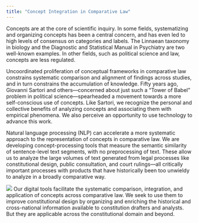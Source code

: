 ```yaml
---
title: "Concept Integration in Comparative Law"
---
```


Concepts are at the core of scientific inquiry. In some fields, systematizing and organizing concepts has been a central concern, and has even led to high levels of consensus on categories and labels. The Linnaean taxonomy in biology and the Diagnostic and Statistical Manual in Psychiatry are two well-known examples. In other fields, such as political science and law, concepts are less regulated. 

Uncoordinated proliferation of conceptual frameworks in comparative law constrains systematic comparison and alignment of findings across studies, and in turn constrains the accumulation of knowledge. Fifty years ago, Giovanni Sartori and others—concerned about just such a “Tower of Babel” problem in political science—spearheaded a movement towards a more self-conscious use of concepts. Like Sartori, we recognize the personal and collective benefits of analyzing concepts and associating them with empirical phenomena. We also perceive an opportunity to use technology to advance this work. 

Natural language processing (NLP) can accelerate a more systematic approach to the representation of concepts in comparative law. We are developing concept-processing tools that measure the semantic similarity of sentence-level text segments, with no preprocessing of text. These allow us to analyze the large volumes of text generated from legal processes like constitutional design, public consultation, and court rulings—all critically important processes with products that have historically been too unwieldy to analyze in a broadly comparative way. 

![](images/test.png)
Our digital tools facilitate the systematic comparison, integration, and application of concepts across comparative law. We seek to use them to improve constitutional design by organizing and enriching the historical and cross-national information available to constitution drafters and analysts. But they are applicable across the constitutional domain and beyond.
